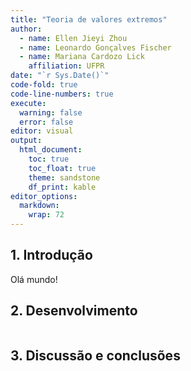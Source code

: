 ```yaml
---
title: "Teoria de valores extremos"
author: 
  - name: Ellen Jieyi Zhou
  - name: Leonardo Gonçalves Fischer
  - name: Mariana Cardozo Lick
    affiliation: UFPR
date: "`r Sys.Date()`"
code-fold: true
code-line-numbers: true
execute: 
  warning: false
  error: false
editor: visual
output: 
  html_document:
    toc: true
    toc_float: true
    theme: sandstone
    df_print: kable
editor_options: 
  markdown: 
    wrap: 72
---
```


## 1. Introdução

Olá mundo!

## 2. Desenvolvimento

```r

```

## 3. Discussão e conclusões
